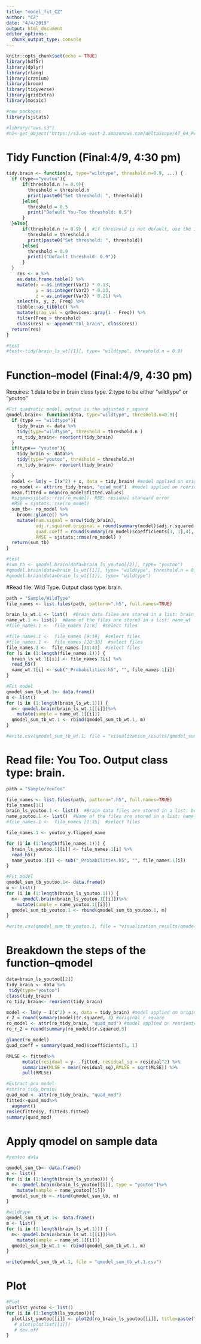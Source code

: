 ```yaml
---
title: "model_fit_CZ"
author: "CZ"
date: "4/4/2019"
output: html_document
editor_options: 
  chunk_output_type: console
---
```


```r
knitr::opts_chunk$set(echo = TRUE)
library(hdf5r)
library(dplyr)
library(rlang)
library(cranium)
library(broom)
library(tidyverse)
library(gridExtra)
library(mosaic)

#new packages
library(sjstats)
```

```r
#library("aws.s3")
#h1<-get_object("https://s3.us-east-2.amazonaws.com/deltascope/AT_04_Probabilities.h5")
```


# Tidy Function (Final:4/9, 4:30 pm)
```r
tidy.brain <- function(x, type="wildtype", threshold.n=0.9, ...) {
  if (type=="youtoo"){
      if(threshold.n != 0.9){
        threshold = threshold.n   
        print(paste0("Set threshold: ", threshold))
      }else{
        threshold = 0.5
        print("Default You-Too threshold: 0.5")
      }
  }else{
      if(threshold.n != 0.9) {  #if threshold is not default, use the input threshold
        threshold = threshold.n 
        print(paste0("Set threshold: ", threshold))
      }else{
        threshold = 0.9
        print(("Default threshold: 0.9"))
      }
  }
    res <- x %>%
    as.data.frame.table() %>%
    mutate(x = as.integer(Var1) * 0.13,
           y = as.integer(Var2) * 0.13,
           z = as.integer(Var3) * 0.21) %>%
    select(x, y, z, Freq) %>%
    tibble::as_tibble() %>%
    mutate(gray_val = grDevices::gray(1 - Freq)) %>%
    filter(Freq > threshold)
    class(res) <- append("tbl_brain", class(res))
  return(res)
}

#test
#test<-tidy(brain_ls_wt[[1]], type= "wildtype", threshold.n = 0.9)
```


# Function--model (Final:4/9, 4:30 pm)
Requires: 
1.data to be in brain class type.
2.type to be either "wildtype" or "youtoo"
```r
#Fit quadratic model, output is the adjusted r_square
qmodel.brain<- function(data, type="wildtype", threshold.n=0.9){
  if (type == "wildtype"){  
    tidy_brain <- data %>%
    tidy(type="wildtype", threshold = threshold.n )
    ro_tidy_brain<- reorient(tidy_brain)
  }
  if(type== "youtoo"){  
    tidy_brain <- data%>%
    tidy(type="youtoo", threshold = threshold.n)
    ro_tidy_brain<- reorient(tidy_brain)

  }
  model <- lm(y ~ I(x^2) + x, data = tidy_brain) #model applied on original data
  ro_model <- attr(ro_tidy_brain, "quad_mod")  #model applied on reoriented data
  mean.fitted = mean(ro_model$fitted.values)
  #sigma=sjstats::rse(ro_model). RSE: residual standard error
  #RSE = sjstats::rse(ro_model)
  sum_tb<- ro_model %>%
    broom::glance() %>%
    mutate(num.signal = nrow(tidy_brain),
           adj.r.squared.original = round(summary(model)$adj.r.squared, 3),#original r square
           quad.coeff = round(summary(ro_model)$coefficients[3, 1],4),
           RMSE = sjstats::rmse(ro_model) ) 
  return(sum_tb)
}

#test
#sum_tb <- qmodel.brain(data=brain_ls_youtoo[[2]], type= "youtoo")
#qmodel.brain(data=brain_ls_wt[[1]], type= "wildtype", threshold.n = 0.1)
#qmodel.brain(data=brain_ls_wt[[1]], type= "wildtype")

```

#Read file: Wild Type. Output class type: brain.
```r
path = "Sample/WildType"
file_names <- list.files(path, pattern=".h5", full.names=TRUE)

brain_ls_wt.1 <- list()  #Brain data files are stored in a list: brain_ls_wt
name_wt.1 <- list()  #Name of the files are stored in a list: name_wt
#file_names.1 <-  file_names [1:8]  #select files

#file_names.1 <-  file_names [9:19]  #select files
#file_names.1 <-  file_names [20:30]  #select files
file_names.1 <-  file_names [31:43]  #select files
for (i in (1:length(file_names.1))) {
  brain_ls_wt.1[[i]] <- file_names.1[i] %>%
  read_h5()
  name_wt.1[i] <- sub("_Probabilities.h5", "", file_names.1[i])
}

#Fit model
qmodel_sum_tb_wt.1<- data.frame()
m <- list()
for (i in (1:length(brain_ls_wt.1))) {
  m<- qmodel.brain(brain_ls_wt.1[[i]])%>%
    mutate(sample = name_wt.1[[i]])
  qmodel_sum_tb_wt.1 <- rbind(qmodel_sum_tb_wt.1, m)
}

#write.csv(qmodel_sum_tb_wt.1, file = "visualization_results/qmodel_sum_tb_wt.4.csv", row.names=F)
```

# Read file: You Too. Output class type: brain.
```r
path = "Sample/YouToo"

file_names <- list.files(path, pattern=".h5", full.names=TRUE)
file_names[11]
brain_ls_youtoo.1 <- list()  #Brain data files are stored in a list: brain_ls_wt
name_youtoo.1 <- list()  #Name of the files are stored in a list: name_wt
#file_names.1 <-  file_names [1:35]  #select files

file_names.1 <- youtoo_y.flipped_name

for (i in (1:length(file_names.1))) {
  brain_ls_youtoo.1[[i]] <- file_names.1[i] %>%
  read_h5()
  name_youtoo.1[i] <- sub("_Probabilities.h5", "", file_names.1[i])
}

#Fit model
qmodel_sum_tb_youtoo.1<- data.frame()
m <- list()
for (i in (1:length(brain_ls_youtoo.1))) {
  m<- qmodel.brain(brain_ls_youtoo.1[[i]])%>%
    mutate(sample = name_youtoo.1[[i]])
  qmodel_sum_tb_youtoo.1 <- rbind(qmodel_sum_tb_youtoo.1, m)
}

#write.csv(qmodel_sum_tb_youtoo.1, file = "visualization_results/qmodel_sum_tb_youtoo.1.csv", row.names=F)

```





# Breakdown the steps of the function--qmodel
```r
data=brain_ls_youtoo[[2]]
tidy_brain <- data %>%
 tidy(type="youtoo")
class(tidy_brain)
ro_tidy_brain<- reorient(tidy_brain)

model <- lm(y ~ I(x^2) + x, data = tidy_brain) #model applied on original data
r_2 = round(summary(model)$r.squared, 3) #original r square
ro_model <- attr(ro_tidy_brain, "quad_mod") #model applied on reoriented data
ro_r_2 = round(summary(ro_model)$r.squared,3) 

glance(ro_model)
quad_coeff = summary(quad_mod)$coefficients[3, 1]

RMLSE <- fitted%>% 
      mutate(residual = y- .fitted, residual_sq = residual^2) %>% 
      summarize(MLSE = mean(residual_sq),RMLSE = sqrt(MLSE)) %>% 
      pull(RMLSE)

#Extract pca model
#str(ro_tidy_brain)
quad_mod <- attr(ro_tidy_brain, "quad_mod")
fitted<-quad_mod%>%
  augment()
rmsle(fitted$y, fitted$.fitted)
summary(quad_mod)

```

# Apply qmodel on sample data 
```r
#youtoo data

qmodel_sum_tb<- data.frame()
m <- list()
for (i in (1:length(brain_ls_youtoo))) {
  m<- qmodel.brain(brain_ls_youtoo[[i]], type = "youtoo")%>%
    mutate(sample = name_youtoo[[i]])
  qmodel_sum_tb <- rbind(qmodel_sum_tb, m)
}

#wildtype
qmodel_sum_tb_wt.1<- data.frame()
m <- list()
for (i in (1:length(brain_ls_wt.1))) {
  m<- qmodel.brain(brain_ls_wt.1[[i]])%>%
    mutate(sample = name_wt.1[[i]])
  qmodel_sum_tb_wt.1 <- rbind(qmodel_sum_tb_wt.1, m)
}

write(qmodel_sum_tb_wt.1, file = "qmodel_sum_tb_wt.1.csv")
```



# Plot
```r
#Plot
plotlist_youtoo <- list()
for (i in (1:length(ls_youtoo))){
  plotlist_youtoo[[i]] <- plot2d(ro_brain_ls_youtoo[[i]], title=paste("Sample", ls_youtoo[i]))
   # plot(plotlist[[i]])
   # dev.off
}
```




